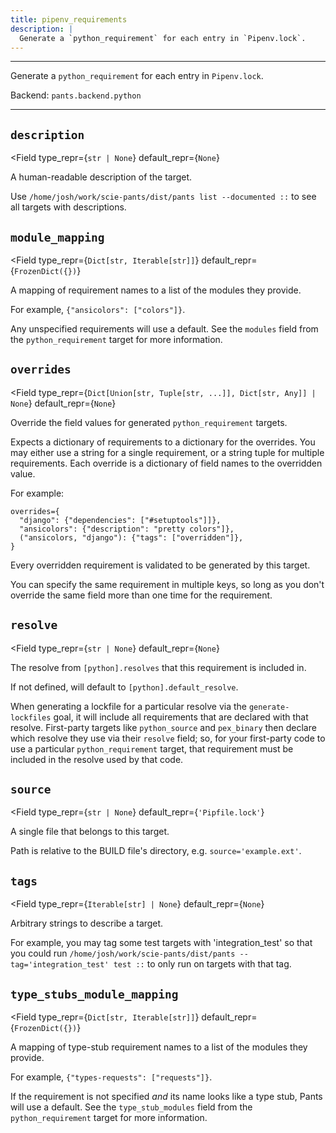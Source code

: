 ```yaml
---
title: pipenv_requirements
description: |
  Generate a `python_requirement` for each entry in `Pipenv.lock`.
---
```



---

Generate a `python_requirement` for each entry in `Pipenv.lock`.

Backend: <span className="color--primary">`pants.backend.python`</span>

---

<span className={styles.options}>

## `description`

<Field
    type_repr={`str | None`}
    default_repr={`None`}
>

A human-readable description of the target.

Use `/home/josh/work/scie-pants/dist/pants list --documented ::` to see all targets with descriptions.

</Field>

## `module_mapping`

<Field
    type_repr={`Dict[str, Iterable[str]]`}
    default_repr={`FrozenDict({})`}
>

A mapping of requirement names to a list of the modules they provide.

For example, `{"ansicolors": ["colors"]}`.

Any unspecified requirements will use a default. See the `modules` field from the `python_requirement` target for more information.

</Field>

## `overrides`

<Field
    type_repr={`Dict[Union[str, Tuple[str, ...]], Dict[str, Any]] | None`}
    default_repr={`None`}
>

Override the field values for generated `python_requirement` targets.

Expects a dictionary of requirements to a dictionary for the overrides. You may either use a string for a single requirement, or a string tuple for multiple requirements. Each override is a dictionary of field names to the overridden value.

For example:

```
overrides={
  "django": {"dependencies": ["#setuptools"]]},
  "ansicolors": {"description": "pretty colors"]},
  ("ansicolors, "django"): {"tags": ["overridden"]},
}
```

Every overridden requirement is validated to be generated by this target.

You can specify the same requirement in multiple keys, so long as you don&#x27;t override the same field more than one time for the requirement.

</Field>

## `resolve`

<Field
    type_repr={`str | None`}
    default_repr={`None`}
>

The resolve from `[python].resolves` that this requirement is included in.

If not defined, will default to `[python].default_resolve`.

When generating a lockfile for a particular resolve via the `generate-lockfiles` goal, it will include all requirements that are declared with that resolve. First-party targets like `python_source` and `pex_binary` then declare which resolve they use via their `resolve` field; so, for your first-party code to use a particular `python_requirement` target, that requirement must be included in the resolve used by that code.

</Field>

## `source`

<Field
    type_repr={`str | None`}
    default_repr={`'Pipfile.lock'`}
>

A single file that belongs to this target.

Path is relative to the BUILD file&#x27;s directory, e.g. `source='example.ext'`.

</Field>

## `tags`

<Field
    type_repr={`Iterable[str] | None`}
    default_repr={`None`}
>

Arbitrary strings to describe a target.

For example, you may tag some test targets with &#x27;integration_test&#x27; so that you could run `/home/josh/work/scie-pants/dist/pants --tag='integration_test' test ::` to only run on targets with that tag.

</Field>

## `type_stubs_module_mapping`

<Field
    type_repr={`Dict[str, Iterable[str]]`}
    default_repr={`FrozenDict({})`}
>

A mapping of type-stub requirement names to a list of the modules they provide.

For example, `{"types-requests": ["requests"]}`.

If the requirement is not specified _and_ its name looks like a type stub, Pants will use a default. See the `type_stub_modules` field from the `python_requirement` target for more information.

</Field>

</span>
